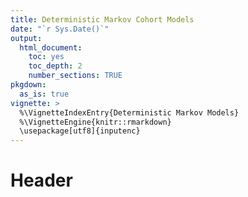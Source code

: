```yaml
---
title: Deterministic Markov Cohort Models
date: "`r Sys.Date()`"
output: 
  html_document:
    toc: yes
    toc_depth: 2
    number_sections: TRUE
pkgdown:
  as_is: true
vignette: >
  %\VignetteIndexEntry{Deterministic Markov Models}
  %\VignetteEngine{knitr::rmarkdown}
  \usepackage[utf8]{inputenc}
---
```


# Header

